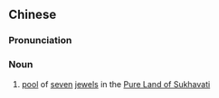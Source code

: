 {{also|七宝池}}
==Chinese==
{{zh-forms|s=七宝池|type=21}}

===Pronunciation===
{{zh-pron
|m=qībǎochí
|c=cat1 bou2 ci4
|cat=n
}}

===Noun===
{{zh-noun}}

# {{lb|zh|Buddhism}} [[pool]] of [[seven]] [[jewel]]s in the [[極樂世界|Pure Land of Sukhavati]]